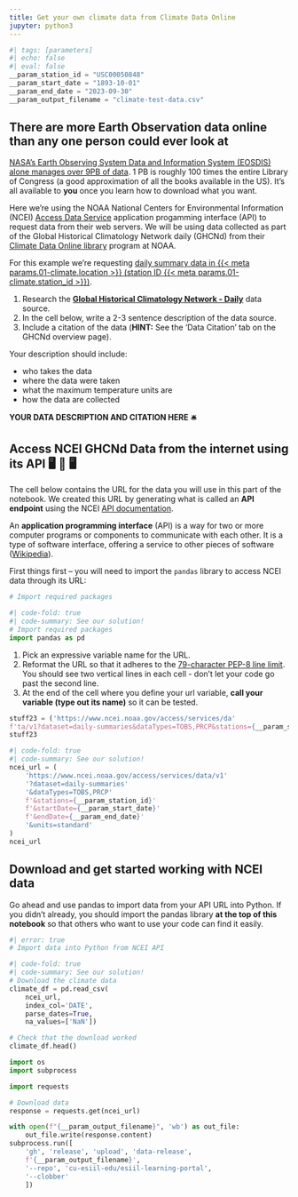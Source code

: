 ```yaml
---
title: Get your own climate data from Climate Data Online
jupyter: python3
---
```


```python
#| tags: [parameters]
#| echo: false
#| eval: false
__param_station_id = "USC00050848"
__param_start_date = "1893-10-01"
__param_end_date = "2023-09-30"
__param_output_filename = "climate-test-data.csv"
```

## There are more Earth Observation data online than any one person could ever look at

[NASA's Earth Observing System Data and Information System (EOSDIS) alone manages over 9PB of data](https://www.earthdata.nasa.gov/learn/articles/getting-petabytes-people-how-eosdis-facilitates-earth-observing-data-discovery-and-use). 1 PB is roughly 100 times the entire Library of Congress (a good approximation of all the books available in the US). It's all available to **you** once you learn how to download what you want.

Here we're using the NOAA National Centers for Environmental Information (NCEI) [Access Data Service](https://www.ncei.noaa.gov/support/access-data-service-api-user-documentation) application progamming interface (API) to request data from their web servers. We will be using data collected as part of the Global Historical Climatology Network daily (GHCNd) from their [Climate Data Online library](https://www.ncdc.noaa.gov/cdo-web/datasets) program at NOAA.

For this example we're requesting [daily summary data in {{< meta params.01-climate.location >}} (station ID {{< meta params.01-climate.station_id >}})](https://www.ncdc.noaa.gov/cdo-web/datasets/GHCND/stations/GHCND:{{< meta params.01-climate.station_id >}}/detail).

::: {.callout-response title="Research and cite your data"}

  1.  Research the [**Global Historical Climatology Network - Daily**](https://www.ncei.noaa.gov/metadata/geoportal/rest/metadata/item/gov.noaa.ncdc:C00861/html) data source.
  2. In the cell below, write a 2-3 sentence description of the data source. 
  3.  Include a citation of the data (**HINT:** See the 'Data Citation' tab on the GHCNd overview page).

Your description should include: 

  + who takes the data
  + where the data were taken
  + what the maximum temperature units are
  + how the data are collected
:::

::: {.content-visible when-format="ipynb"}
:::: {.cell .markdown}
**YOUR DATA DESCRIPTION AND CITATION HERE** 🛎️
::::
:::

## Access NCEI GHCNd Data from the internet using its API 🖥️ 📡 🖥️

The cell below contains the URL for the data you will use in this part of the notebook. We created this URL by generating what is called an **API endpoint** using the NCEI [API documentation](https://www.ncei.noaa.gov/support/access-data-service-api-user-documentation).

::: {.callout-note .column-margin title="What's an API?"}
An **application programming interface** (API) is a way for two or more computer programs or components to communicate with each other. It is a type of software interface, offering a service to other pieces of software ([Wikipedia](https://en.wikipedia.org/wiki/API)).
:::

First things first -- you will need to import the `pandas` library to access NCEI data through its URL:

```python
# Import required packages
```

::: {.content-visible when-format="html"}
```python
#| code-fold: true
#| code-summary: See our solution!
# Import required packages
import pandas as pd
```
:::

::: {.callout-task title="Format your URL for readability"}

1. Pick an expressive variable name for the URL.
2. Reformat the URL so that it adheres to the [79-character PEP-8 line limit](https://peps.python.org/pep-0008/#maximum-line-length). You should see two vertical lines in each cell - don't let your code go past the second line.
3. At the end of the cell where you define your url variable, **call your variable (type out its name)** so it can be tested.

:::

```python
stuff23 = ('https://www.ncei.noaa.gov/access/services/da'
f'ta/v1?dataset=daily-summaries&dataTypes=TOBS,PRCP&stations={__param_station_id}&startDate={__param_start_date}&{__param_end_date}')
stuff23
```

::: {.content-visible when-format="html"}
```python
#| code-fold: true
#| code-summary: See our solution!
ncei_url = (
    'https://www.ncei.noaa.gov/access/services/data/v1'
    '?dataset=daily-summaries'
    '&dataTypes=TOBS,PRCP'
    f'&stations={__param_station_id}'
    f'&startDate={__param_start_date}'
    f'&endDate={__param_end_date}'
    '&units=standard'
)
ncei_url
```
:::

## **Download and get started working with NCEI data**

Go ahead and use pandas to import data from your API URL into Python. If you didn't already, you should import the pandas library **at the top of this notebook** so that others who want to use your code can find it easily.

```python
#| error: true
# Import data into Python from NCEI API

```

::: {.content-visible when-format="html"}
```python
#| code-fold: true
#| code-summary: See our solution!
# Download the climate data
climate_df = pd.read_csv(
    ncei_url,
    index_col='DATE',
    parse_dates=True,
    na_values=['NaN'])

# Check that the download worked
climate_df.head()
```
:::

::: {.content-hidden}
```python
import os
import subprocess

import requests

# Download data
response = requests.get(ncei_url)

with open(f"{__param_output_filename}", 'wb') as out_file:
    out_file.write(response.content)
subprocess.run([
    'gh', 'release', 'upload', 'data-release',
    f'{__param_output_filename}',
    '--repo', 'cu-esiil-edu/esiil-learning-portal',
    '--clobber'
    ])
```
:::